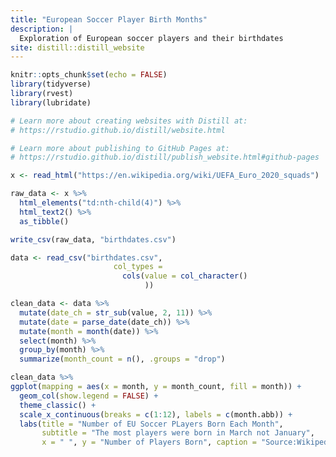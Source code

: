 ```yaml
---
title: "European Soccer Player Birth Months"
description: |
  Exploration of European soccer players and their birthdates
site: distill::distill_website
---
```


```r
knitr::opts_chunk$set(echo = FALSE)
library(tidyverse)
library(rvest)
library(lubridate)

# Learn more about creating websites with Distill at:
# https://rstudio.github.io/distill/website.html

# Learn more about publishing to GitHub Pages at:
# https://rstudio.github.io/distill/publish_website.html#github-pages

```

```r
x <- read_html("https://en.wikipedia.org/wiki/UEFA_Euro_2020_squads")

raw_data <- x %>%
  html_elements("td:nth-child(4)") %>%
  html_text2() %>%
  as_tibble()

write_csv(raw_data, "birthdates.csv")

```

```r
data <- read_csv("birthdates.csv", 
                       col_types = 
                         cols(value = col_character()
                              ))
```

```r
clean_data <- data %>%
  mutate(date_ch = str_sub(value, 2, 11)) %>%
  mutate(date = parse_date(date_ch)) %>%
  mutate(month = month(date)) %>%
  select(month) %>%
  group_by(month) %>%
  summarize(month_count = n(), .groups = "drop")
```

```r
clean_data %>%
ggplot(mapping = aes(x = month, y = month_count, fill = month)) +
  geom_col(show.legend = FALSE) +
  theme_classic() +
  scale_x_continuous(breaks = c(1:12), labels = c(month.abb)) +
  labs(title = "Number of EU Soccer PLayers Born Each Month", 
       subtitle = "The most players were born in March not January", 
       x = " ", y = "Number of Players Born", caption = "Source:Wikipedia")
```

